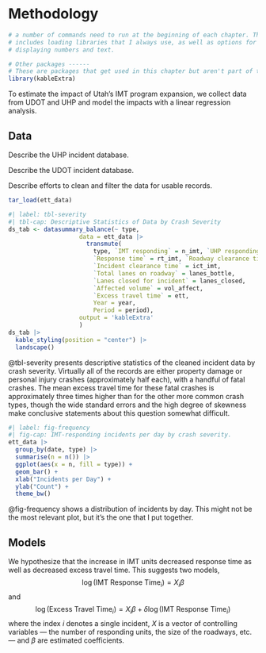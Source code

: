 # Methodology

```r
# a number of commands need to run at the beginning of each chapter. This
# includes loading libraries that I always use, as well as options for 
# displaying numbers and text.
```

```r
# Other packages ------
# These are packages that get used in this chapter but aren't part of the default set.
library(kableExtra)
```

To estimate the impact of Utah's IMT program expansion, we collect data from UDOT and UHP and model the impacts with a linear regression analysis.

## Data

Describe the UHP incident database.

Describe the UDOT incident database.

Describe efforts to clean and filter the data for usable records.

```r
tar_load(ett_data)
```


```r
#| label: tbl-severity
#| tbl-cap: Descriptive Statistics of Data by Crash Severity
ds_tab <- datasummary_balance(~ type,
                    data = ett_data |> 
                      transmute(
                        type, `IMT responding` = n_imt, `UHP responding` = n_uhp, 
                        `Response time` = rt_imt, `Roadway clearance time` = rct_imt,
                        `Incident clearance time` = ict_imt,
                        `Total lanes on roadway` = lanes_bottle,
                        `Lanes closed for incident` = lanes_closed,
                        `Affected volume` = vol_affect,
                        `Excess travel time` = ett,
                        Year = year,
                        Period = period),
                    output = 'kableExtra'
                    ) 
ds_tab |> 
  kable_styling(position = "center") |> 
  landscape()
```

@tbl-severity presents descriptive statistics of the cleaned incident data by
crash severity. Virtually all of the records are either property damage or
personal injury crashes (approximately half each), with a handful of fatal
crashes. The mean excess travel time for these fatal crashes is approximately
three times higher than for the other more common crash types, though the wide
standard errors and the high degree of skewness make conclusive statements
about this question somewhat difficult.

```r
#| label: fig-frequency
#| fig-cap: IMT-responding incidents per day by crash severity.
ett_data |> 
  group_by(date, type) |> 
  summarise(n = n()) |> 
  ggplot(aes(x = n, fill = type)) + 
  geom_bar() + 
  xlab("Incidents per Day") + 
  ylab("Count") +
  theme_bw()
```

@fig-frequency shows a distribution of incidents by day. This might not be the
most relevant plot, but it's the one that I put together.

## Models

We hypothesize that the increase in IMT units decreased response time
as well as decreased excess travel time.  This suggests two models,
$$ 
\log(\mathrm{IMT\ Response\ Time}_i) = X_i\beta
$$
and 
$$ 
\log(\mathrm{Excess\ Travel\ Time}_i) = X_i\beta + \delta\log(\mathrm{IMT\ Response\ Time}_i)
$$
where the index $i$ denotes a single incident, $X$ is a vector of controlling variables --- the number of responding units, the size of the roadways, etc. --- and $\beta$ are estimated coefficients.